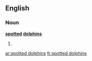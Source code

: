 ==English==

===Noun===
'''[[spotted]] [[dolphin]]s'''

# {{plural of|spotted dolphin}}

[[ar:spotted dolphins]]
[[fr:spotted dolphins]]